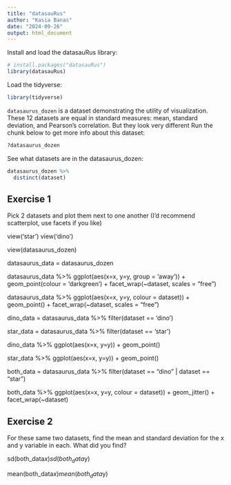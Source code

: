 ```yaml
---
title: "datasauRus"
author: "Kasia Banas"
date: "2024-09-26"
output: html_document
---
```


Install and load the datasauRus library:

```r
# install.packages("datasauRus")
library(datasauRus)
```

Load the tidyverse: 
```r
library(tidyverse)
```

`datasaurus_dozen` is a dataset demonstrating the utility of visualization. 
These 12 datasets are equal in standard measures: mean, standard deviation, 
and Pearson's correlation. But they look very different
Run the chunk below to get more info about this dataset:

```r
?datasaurus_dozen
```

See what datasets are in the datasaurus_dozen:

```r
datasaurus_dozen %>% 
  distinct(dataset)
```

## Exercise 1
Pick 2 datasets and plot them next to one another
(I'd recommend scatterplot, use facets if you like)

view('star')
view('dino')

view(datasaurus_dozen)

datasaurus_data = datasaurus_dozen

datasaurus_data %>% 
  ggplot(aes(x=x, y=y, group = 'away')) +
  geom_point(colour = 'darkgreen') +
  facet_wrap(~dataset, scales = "free")
  
datasaurus_data %>% 
  ggplot(aes(x=x, y=y, colour = dataset)) +
  geom_point() +
  facet_wrap(~dataset, scales = "free")
  
dino_data = datasaurus_data %>%
  filter(dataset == 'dino')
  
star_data = datasaurus_data %>%
  filter(dataset == 'star')
  
dino_data %>% 
ggplot(aes(x=x, y=y)) +
geom_point()
  
star_data %>% 
ggplot(aes(x=x, y=y)) +
geom_point()

both_data = datasaurus_data %>% 
  filter(dataset == "dino" | dataset == "star")
  
both_data %>% 
  ggplot(aes(x=x, y=y, colour = dataset)) +
  geom_jitter() +
  facet_wrap(~dataset)

## Exercise 2
For these same two datasets, find the mean and standard deviation
for the x and y variable in each. What did you find? 

sd(both_data$x)
sd(both_data$y)

mean(both_data$x)
mean(both_data$y)

